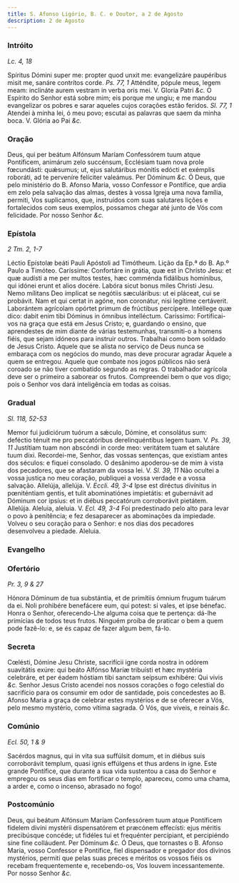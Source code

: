 ```yaml
---
title: S. Afonso Ligório, B. C. e Doutor, a 2 de Agosto
description: 2 de Agosto
---
```


### Intróito

_Lc. 4, 18_

<div class="grid grid-cols-2 gap-5">
  <span class="text-justify">
    Spíritus Dómini super me: propter quod unxit me: evangelizáre paupéribus
    misit me, sanáre contrítos corde. <em>Ps. 77, 1</em> Atténdite, pópule meus,
    legem meam: inclináte aurem vestram in verba oris mei. V. Gloria Patri
    <em>&c.</em>
  </span>
  <span class="text-justify">
    O Espírito do Senhor está sobre mim; eis porque me ungiu; e me mandou
    evangelizar os pobres e sarar aqueles cujos corações estão feridos.
    <em>Sl. 77, 1</em> Atendei à minha lei, ó meu povo; escutai as palavras que saem
    da minha boca. V. Glória ao Pai <em>&c.</em>
  </span>
</div>

### Oração

<div class="grid grid-cols-2 gap-5">
  <span class="text-justify">
    Deus, qui per beátum Alfónsum Maríam Confessórem tuum atque Pontíficem,
    animárum zelo succénsum, Ecclésiam tuam nova prole fœcundásti: quǽsumus; ut,
    ejus salutáribus mónitis edócti et exémplis roboráti, ad te perveníre
    felíciter valeámus. Per Dóminum <em>&c.</em>
  </span>
  <span class="text-justify">
    Ó Deus, que pelo ministério do B. Afonso Maria, vosso Confessor e Pontífice,
    que ardia em zelo pela salvação das almas, destes à vossa Igreja uma nova
    família, permiti, Vos suplicamos, que, instruídos com suas salutares lições
    e fortalecidos com seus exemplos, possamos chegar até junto de Vós com
    felicidade. Por nosso Senhor <em>&c.</em>
  </span>
</div>

### Epístola

_2 Tm. 2, 1-7_

<div class="grid grid-cols-2 gap-5">
  <span class="text-justify">
    Léctio Epístolæ beáti Pauli Apóstoli ad Timótheum.
  </span>
  <span class="text-justify">Lição da Ep.ª do B. Ap.º Paulo a Timóteo.</span>
  <span class="text-justify">
    Caríssime: Confortáre in grátia, quæ est in Christo Jesu: et quæ audísti a
    me per multos testes, hæc comménda fidálibus homínibus, qui idónei erunt et
    alios docére. Labóra sicut bonus miles Christi Jesu. Nemo mílitans Deo
    ímplicat se negótiis sæculáribus: ut ei pláceat, cui se probávit. Nam et qui
    certat in agóne, non coronátur, nisi legítime certáverit. Laborántem
    agrícolam opórtet primum de frúctibus percípere. Intéllege quæ dico: dabit
    enim tibi Dóminus in ómnibus intelléctum.
  </span>
  <span class="text-justify">
    Caríssimo: Fortificai-vos na graça que está em Jesus Cristo; e, guardando o
    ensino, que aprendestes de mim diante de várias testemunhas, transmiti-o a
    homens fiéis, que sejam idóneos para instruir outros. Trabalhai como bom
    soldado de Jesus Cristo. Aquele que se alista no serviço de Deus nunca se
    embaraça com os negócios do mundo, mas deve procurar agradar Àquele a quem
    se entregou. Aquele que combate nos jogos públicos não será coroado se não
    tiver combatido segundo as regras. O trabalhador agrícola deve ser o
    primeiro a saborear os frutos. Compreendei bem o que vos digo; pois o Senhor
    vos dará inteligência em todas as coisas.
  </span>
</div>

### Gradual

_Sl. 118, 52-53_

<div class="grid grid-cols-2 gap-5">
  <span class="text-justify">
    Memor fui judiciórum tuórum a sǽculo, Dómine, et consolátus sum: deféctio
    ténuit me pro peccatóribus derelinquéntibus legem tuam. V.
    <em>Ps. 39, 11</em> Justítiam tuam non abscóndi in corde meo: veritátem tuam
    et salutáre tuum dixi.
  </span>
  <span class="text-justify">
    Recordei-me, Senhor, das vossas sentenças, que existiam antes dos séculos: e
    fiquei consolado. O desânimo apoderou-se de mim à vista dos pecadores, que
    se afastaram da vossa lei. V. <em>Sl. 39, 11</em> Não ocultei a vossa
    justiça no meu coração, publiquei a vossa verdade e a vossa salvação.
  </span>
  <span class="text-justify">
    Allelúja, allelúja. V. <em>Eccli. 49, 3-4</em> Ipse est diréctus divínitus
    in pœniténtiam gentis, et tulit abominatiónes impietátis: et gubernávit ad
    Dóminum cor ipsíus: et in diébus peccatórum corroborávit pietátem. Allelúja.
  </span>
  <span class="text-justify">
    Aleluia, aleluia. V. <em>Ecl. 49, 3-4</em> Foi predestinado pelo alto para
    levar o povo à penitência; e fez desaparecer as abominações da impiedade.
    Volveu o seu coração para o Senhor: e nos dias dos pecadores desenvolveu a
    piedade. Aleluia.
  </span>
</div>

### Evangelho


<LinkCard href="/missal/santos/02-06-1#evangelho" title="S. Tito, B. e Conf." />

### Ofertório

_Pr. 3, 9 & 27_

<div class="grid grid-cols-2 gap-5">
  <span class="text-justify">
    Hónora Dóminum de tua substántia, et de primítiis ómnium frugum tuárum da
    ei. Noli prohibére benefácere eum, qui potest: si vales, et ipse bénefac.
  </span>
  <span class="text-justify">
    Honra o Senhor, oferecendo-Lhe alguma coisa que te pertença: dá-lhe
    primícias de todos teus frutos. Ninguém proíba de praticar o bem a quem pode
    fazê-lo: e, se és capaz de fazer algum bem, fá-lo.
  </span>
</div>

### Secreta

<div class="grid grid-cols-2 gap-5">
  <span class="text-justify">
    Cœlésti, Dómine Jesu Christe, sacrifícii igne corda nostra in odórem
    suavitátis exúre: qui beáto Alfónso Maríæ tribuísti et hæc mystéria
    celebráre, et per éadem hóstiam tibi sanctam seípsum exhibére: Qui vivis
    <em>&c.</em>
  </span>
  <span class="text-justify">
    Senhor Jesus Cristo acendei nos nossos corações o fogo celestial do
    sacrifício para os consumir em odor de santidade, pois concedestes ao B.
    Afonso Maria a graça de celebrar estes mystérios e de se oferecer a Vós,
    pelo mesmo mystério, como vítima sagrada. Ó Vós, que viveis, e reinais
    <em>&c.</em>
  </span>
</div>

### Comúnio

_Ecl. 50, 1 & 9_

<div class="grid grid-cols-2 gap-5">
  <span class="text-justify">
    Sacérdos magnus, qui in vita sua suffúlsit domum, et in diébus suis
    corroborávit templum, quasi ignis effúlgens et thus ardens in igne.
  </span>
  <span class="text-justify">
    Este grande Pontífice, que durante a sua vida sustentou a casa do Senhor e
    empregou os seus dias em fortificar o templo, apareceu, como uma chama, a
    arder e, como o incenso, abrasado no fogo!
  </span>
</div>

### Postcomúnio

<div class="grid grid-cols-2 gap-5">
  <span class="text-justify">
    Deus, qui beátum Alfónsum Maríam Confessórem tuum atque Pontíficem fidelem
    divíni mystérii dispensatórem et præcónem effecísti: ejus méritis
    precibúsque concéde; ut fidéles tui et frequénter percípiant, et percipiéndo
    sine fine colláudent. Per Dóminum <em>&c.</em>
  </span>
  <span class="text-justify">
    Ó Deus, que tornastes o B. Afonso Maria, vosso Confessor e Pontífice, fiel
    dispensador e pregador dos divinos mystérios, permiti que pelas suas preces
    e méritos os vossos fiéis os recebam frequentemente e, recebendo-os, Vos
    louvem incessantemente. Por nosso Senhor <em>&c.</em>
  </span>
</div>
